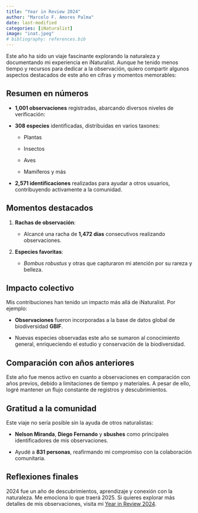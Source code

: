 ```yaml
---
title: "Year in Review 2024"
author: "Marcelo F. Amores Palma"
date: last-modified
categories: [iNaturalist]
image: "inat.jpeg"
# bibliography: references.bib
---
```


Este año ha sido un viaje fascinante explorando la naturaleza y documentando mi experiencia en iNaturalist. Aunque he tenido menos tiempo y recursos para dedicar a la observación, quiero compartir algunos aspectos destacados de este año en cifras y momentos memorables:

## Resumen en números

-   **1,001 observaciones** registradas, abarcando diversos niveles de verificación:

-   **308 especies** identificadas, distribuidas en varios taxones:

    -   Plantas

    -   Insectos

    -   Aves

    -   Mamíferos y más

-   **2,571 identificaciones** realizadas para ayudar a otros usuarios, contribuyendo activamente a la comunidad.

## Momentos destacados

1.  **Rachas de observación**:

    -   Alcancé una racha de **1,472 días** consecutivos realizando observaciones.

2.  **Especies favoritas**:

    -   *Bombus robustus* y otras que capturaron mi atención por su rareza y belleza.

## Impacto colectivo

Mis contribuciones han tenido un impacto más allá de iNaturalist. Por ejemplo:

-   **Observaciones** fueron incorporadas a la base de datos global de biodiversidad **GBIF**.

-   Nuevas especies observadas este año se sumaron al conocimiento general, enriqueciendo el estudio y conservación de la biodiversidad.

## Comparación con años anteriores

Este año fue menos activo en cuanto a observaciones en comparación con años previos, debido a limitaciones de tiempo y materiales. A pesar de ello, logré mantener un flujo constante de registros y descubrimientos.

## Gratitud a la comunidad

Este viaje no sería posible sin la ayuda de otros naturalistas:

-   **Nelson Miranda**, **Diego Fernando** y **sbushes** como principales identificadores de mis observaciones.

-   Ayudé a **831 personas**, reafirmando mi compromiso con la colaboración comunitaria.

## Reflexiones finales

2024 fue un año de descubrimientos, aprendizaje y conexión con la naturaleza. Me emociona lo que traerá 2025. Si quieres explorar más detalles de mis observaciones, visita mi [Year in Review 2024](https://www.inaturalist.org/stats/2024/marceloamores).
